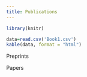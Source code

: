```yaml
---
title: Publications
---
```


```r
library(knitr)

data=read.csv('Book1.csv')
kable(data, format = "html")

```

Preprints

Papers
